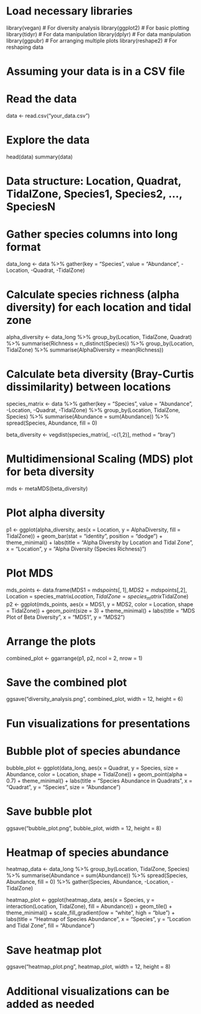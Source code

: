 # Load necessary libraries
library(vegan)      # For diversity analysis
library(ggplot2)    # For basic plotting
library(tidyr)      # For data manipulation
library(dplyr)      # For data manipulation
library(ggpubr)     # For arranging multiple plots
library(reshape2)   # For reshaping data

# Assuming your data is in a CSV file
# Read the data
data <- read.csv("your_data.csv")

# Explore the data
head(data)
summary(data)

# Data structure: Location, Quadrat, TidalZone, Species1, Species2, ..., SpeciesN
# Gather species columns into long format
data_long <- data %>%
  gather(key = "Species", value = "Abundance", -Location, -Quadrat, -TidalZone)

# Calculate species richness (alpha diversity) for each location and tidal zone
alpha_diversity <- data_long %>%
  group_by(Location, TidalZone, Quadrat) %>%
  summarise(Richness = n_distinct(Species)) %>%
  group_by(Location, TidalZone) %>%
  summarise(AlphaDiversity = mean(Richness))

# Calculate beta diversity (Bray-Curtis dissimilarity) between locations
species_matrix <- data %>%
  gather(key = "Species", value = "Abundance", -Location, -Quadrat, -TidalZone) %>%
  group_by(Location, TidalZone, Species) %>%
  summarise(Abundance = sum(Abundance)) %>%
  spread(Species, Abundance, fill = 0)

beta_diversity <- vegdist(species_matrix[, -c(1,2)], method = "bray")

# Multidimensional Scaling (MDS) plot for beta diversity
mds <- metaMDS(beta_diversity)

# Plot alpha diversity
p1 <- ggplot(alpha_diversity, aes(x = Location, y = AlphaDiversity, fill = TidalZone)) +
  geom_bar(stat = "identity", position = "dodge") +
  theme_minimal() +
  labs(title = "Alpha Diversity by Location and Tidal Zone", x = "Location", y = "Alpha Diversity (Species Richness)")

# Plot MDS
mds_points <- data.frame(MDS1 = mds$points[,1], MDS2 = mds$points[,2], Location = species_matrix$Location, TidalZone = species_matrix$TidalZone)
p2 <- ggplot(mds_points, aes(x = MDS1, y = MDS2, color = Location, shape = TidalZone)) +
  geom_point(size = 3) +
  theme_minimal() +
  labs(title = "MDS Plot of Beta Diversity", x = "MDS1", y = "MDS2")

# Arrange the plots
combined_plot <- ggarrange(p1, p2, ncol = 2, nrow = 1)

# Save the combined plot
ggsave("diversity_analysis.png", combined_plot, width = 12, height = 6)

# Fun visualizations for presentations
# Bubble plot of species abundance
bubble_plot <- ggplot(data_long, aes(x = Quadrat, y = Species, size = Abundance, color = Location, shape = TidalZone)) +
  geom_point(alpha = 0.7) +
  theme_minimal() +
  labs(title = "Species Abundance in Quadrats", x = "Quadrat", y = "Species", size = "Abundance")

# Save bubble plot
ggsave("bubble_plot.png", bubble_plot, width = 12, height = 8)

# Heatmap of species abundance
heatmap_data <- data_long %>%
  group_by(Location, TidalZone, Species) %>%
  summarise(Abundance = sum(Abundance)) %>%
  spread(Species, Abundance, fill = 0) %>%
  gather(Species, Abundance, -Location, -TidalZone)

heatmap_plot <- ggplot(heatmap_data, aes(x = Species, y = interaction(Location, TidalZone), fill = Abundance)) +
  geom_tile() +
  theme_minimal() +
  scale_fill_gradient(low = "white", high = "blue") +
  labs(title = "Heatmap of Species Abundance", x = "Species", y = "Location and Tidal Zone", fill = "Abundance")

# Save heatmap plot
ggsave("heatmap_plot.png", heatmap_plot, width = 12, height = 8)

# Additional visualizations can be added as needed
